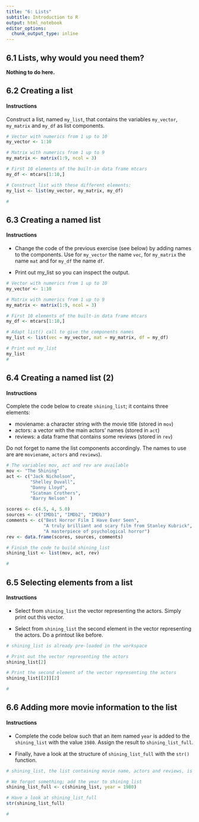 ```yaml
---
title: "6: Lists"
subtitle: Introduction to R
output: html_notebook
editor_options:
  chunk_output_type: inline
---
```


## 6.1 Lists, why would you need them?

**Nothing to do here.**

## 6.2 Creating a list

#### Instructions

Construct a list, named `my_list`, that contains the variables `my_vector`, `my_matrix` and `my_df` as list components.

```r
# Vector with numerics from 1 up to 10
my_vector <- 1:10 

# Matrix with numerics from 1 up to 9
my_matrix <- matrix(1:9, ncol = 3)

# First 10 elements of the built-in data frame mtcars
my_df <- mtcars[1:10,]

# Construct list with these different elements:
my_list <- list(my_vector, my_matrix, my_df)

#
```


## 6.3 Creating a named list

#### Instructions

- Change the code of the previous exercise (see below) by adding names to the components. Use for `my_vector` the name `vec`, for `my_matrix` the name `mat` and for `my_df` the name `df`.

- Print out my_list so you can inspect the output.

```r
# Vector with numerics from 1 up to 10
my_vector <- 1:10 

# Matrix with numerics from 1 up to 9
my_matrix <- matrix(1:9, ncol = 3)

# First 10 elements of the built-in data frame mtcars
my_df <- mtcars[1:10,]

# Adapt list() call to give the components names
my_list <- list(vec = my_vector, mat = my_matrix, df = my_df)

# Print out my_list
my_list
#
```


## 6.4 Creating a named list (2)

#### Instructions

Complete the code below to create `shining_list`; it contains three elements:

- moviename: a character string with the movie title (stored in `mov`)
- actors: a vector with the main actors' names (stored in `act`)
- reviews: a data frame that contains some reviews (stored in `rev`)

Do not forget to name the list components accordingly. The names to use are are `moviename`, `actors` and `reviews`).

```r
# The variables mov, act and rev are available
mov <- "The Shining"
act <- c("Jack Nicholson", 
         "Shelley Duvall", 
         "Danny Lloyd", 
         "Scatman Crothers", 
         "Barry Nelson" )

scores <- c(4.5, 4, 5.0)
sources <- c("IMDb1", "IMDb2", "IMDb3")
comments <- c("Best Horror Film I Have Ever Seen",
              "A truly brilliant and scary film from Stanley Kubrick",
              "A masterpiece of psychological horror")
rev <- data.frame(scores, sources, comments)

# Finish the code to build shining_list
shining_list <- list(mov, act, rev)

#
```

## 6.5 Selecting elements from a list

#### Instructions

- Select from `shining_list` the vector representing the actors. Simply print out this vector.

- Select from `shining_list` the second element in the vector representing the actors. Do a printout like before.

```r
# shining_list is already pre-loaded in the workspace

# Print out the vector representing the actors
shining_list[2]

# Print the second element of the vector representing the actors
shining_list[[2]][2]

#
```


## 6.6 Adding more movie information to the list

#### Instructions

- Complete the code below such that an item named `year` is added to the `shining_list` with the value `1980`. Assign the result to `shining_list_full`.

- Finally, have a look at the structure of `shining_list_full` with the `str()` function.

```r
# shining_list, the list containing movie name, actors and reviews, is pre-loaded in the workspace

# We forgot something; add the year to shining_list
shining_list_full <- c(shining_list, year = 1980)

# Have a look at shining_list_full
str(shining_list_full)

#
```

